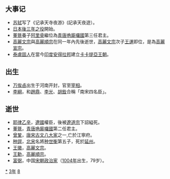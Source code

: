 {{yearTOC|1083|辽'''[[大康|大康]]九年'''；北宋'''[[元丰_(宋神宗)|元丰]]六年'''；西夏'''[[大安_(夏惠宗)|大安]]九年'''；大理'''[[建安_(大理)|建安]]元年'''；越南'''[[英武昭勝|英武昭勝]]八年'''；日本'''[[永保|永保]]三年'''}}

== 大事记 ==
*[[苏轼|苏轼]]写了《记承天寺夜游》(記承天夜遊）。
*[[日本|日本]][[後三年之役|後三年之役]]開始。
*[[董氈|董氈]]養子[[阿里骨|阿里骨]]繼位為[[青唐|青唐]][[唃廝囉國|唃廝囉國]]第三任君主。
*[[高麗文宗|高麗文宗]]與[[高麗順宗|高麗順宗]]在同一年內先後逝世，[[高麗文宗|高麗文宗]]次子[[王運|王運]]即位，是為[[高麗宣宗|高麗宣宗]]。
*[[泰盧固人|泰盧固人]]在當今[[印度|印度]][[安得拉邦|安得拉邦]]建立[[卡卡提亞王朝|卡卡提亞王朝]]。

== 出生 ==
*[[万俟卨|万俟卨]]出生于河南开封，官至[[宰相|宰相]]。
*[[李綱|李綱]]，和[[趙鼎|趙鼎]]、[[李光_(南宋)|李光]]、[[胡銓|胡銓]]合稱「南宋四名臣」。

== 逝世 ==
{{Wikisource year mention}}
* [[耶律乙辛|耶律乙辛]]，[[遼國|遼國]]權臣，後被[[遼道宗|遼道宗]]下詔縊死。
* [[董氈|董氈]]，[[青唐|青唐]][[唃廝囉國|唃廝囉國]]第二任君主。
* [[曾鞏|曾鞏]]，[[唐宋古文八大家|唐宋古文八大家]]之一,亡於江寧府。
* [[种諤|种諤]]，[[北宋|北宋]]名將[[种世衡|种世衡]]第五子，死於[[延州|延州]]。
* [[王徽|王徽]]，[[高麗文宗|高麗文宗]]。
* [[王勳|王勳]]，[[高麗順宗|高麗順宗]]。
* [[富弼|富弼]]，中国[[宋朝|宋朝]][[政治家|政治家]]（[[1004年|1004年]]出生，79岁）。

[[Category:1083年|*]]
[[Category:1080年代|3年]]
[[Category:11世纪各年|8]]